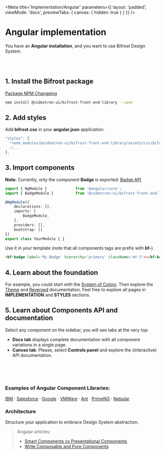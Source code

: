 

<Meta
    title='Implementation/Angular'
    parameters={{
        layout: 'padded',
        viewMode: 'docs',
        previewTabs: { canvas: { hidden: true } }
    }}
/>

# Angular implementation
You have an **Angular installation**, and you want to use Bifrost Design System.

<br/><br/>


## 1. Install the Bifrost package
[Package NPM Changelog](https://bifrost-front-end-library-vui.vercel.app/?path=/docs/changelog--page)
```bash
npm install @videotron-ui/bifrost-front-end-library --save
```


## 2. Add styles
Add **bifrost.css** in your **angular.json** application:
```ts
"styles": [
  "node_modules/@videotron-ui/bifrost-front-end-library/assets/css/bifrost.css",
  //...
],
```


## 3. Import components
**Note:** Currently, only the component **Badge** is exported:
[Badge API](https://bifrost-front-end-library-vui.vercel.app/?path=/story/components-badge--angular)
```ts
import { NgModule }             from '@angular/core';
import { BadgeModule }          from '@videotron-ui/bifrost-front-end-library';

@NgModule({
    declarations: [],
    imports: [
        BadgeModule,
    ],
    providers: [],
    bootstrap: []
})
export class YourModule { }
```

Use it in your template (note that all components tags are prefix with **bf-**).
```html
<bf-badge label='My Badge' hierarchy='primary' className='mt-3'></bf-badge>
```



## 4. Learn about the foundation
For example, you could start with the [System of Colors](https://bifrost-front-end-library-vui.vercel.app/?path=/docs/styles-colors--page). Then explore the [Theme](https://bifrost-front-end-library-vui.vercel.app/?path=/docs/implementation-theme--page) and [Reversed](https://bifrost-front-end-library-vui.vercel.app/?path=/docs/implementation-reversed-highlight--page) documentation.
Feel free to explore all pages in **IMPLEMENTATION** and **STYLES** sections.



## 5. Learn about Components API and documentation
Select any component on the sidebar, you will see tabs at the very top:
- **Docs tab** displays complete documentation with all component variations in a single page.
- **Canvas tab**: Please, select **Controls panel** and explore the (interactive) API documentation.



<br/><br/><br/>

### Examples of Angular Component Libraries:
[IBM](https://angular.carbondesignsystem.com/?path=/story/components-skeleton--skeleton-placeholder)
· [Salesforce](http://ng-lightning.github.io/ng-lightning/#/get-started)
· [Google](https://material.angular.io/)
· [VMWare](https://clarity.design/documentation/get-started)
· [Ant](https://ng.ant.design/docs/introduce/en)
· [PrimeNG]( https://www.primefaces.org/primeng/)
· [Nebular](https://akveo.github.io/nebular/)


### Architecture
Structure your application to embrace Design System abstraction.
> Angular articles:
> - [Smart Components vs Presentational Components](https://blog.angular-university.io/angular-2-smart-components-vs-presentation-components-whats-the-difference-when-to-use-each-and-why/)
> - [Write Composable and Pure Components](https://medium.com/@jtomaszewski/how-to-write-good-composable-and-pure-components-in-angular-2-1756945c0f5b)